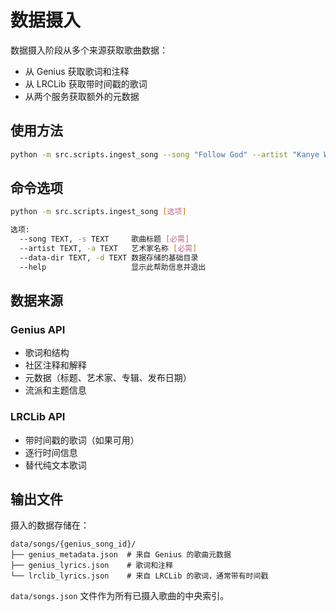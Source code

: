 # 数据摄入

数据摄入阶段从多个来源获取歌曲数据：
- 从 Genius 获取歌词和注释
- 从 LRCLib 获取带时间戳的歌词
- 从两个服务获取额外的元数据

## 使用方法

```bash
python -m src.scripts.ingest_song --song "Follow God" --artist "Kanye West"
```

## 命令选项

```bash
python -m src.scripts.ingest_song [选项]

选项:
  --song TEXT, -s TEXT     歌曲标题 [必需]
  --artist TEXT, -a TEXT   艺术家名称 [必需]
  --data-dir TEXT, -d TEXT 数据存储的基础目录
  --help                   显示此帮助信息并退出
```

## 数据来源

### Genius API
- 歌词和结构
- 社区注释和解释
- 元数据（标题、艺术家、专辑、发布日期）
- 流派和主题信息

### LRCLib API
- 带时间戳的歌词（如果可用）
- 逐行时间信息
- 替代纯文本歌词

## 输出文件

摄入的数据存储在：
```
data/songs/{genius_song_id}/
├── genius_metadata.json  # 来自 Genius 的歌曲元数据
├── genius_lyrics.json    # 歌词和注释
└── lrclib_lyrics.json    # 来自 LRCLib 的歌词，通常带有时间戳
```

`data/songs.json` 文件作为所有已摄入歌曲的中央索引。
